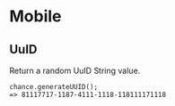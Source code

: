 # Mobile

## UuID

Return a random UuID String value.

```
chance.generateUUID();
=> 81117717-1187-4111-1118-118111171118
```
